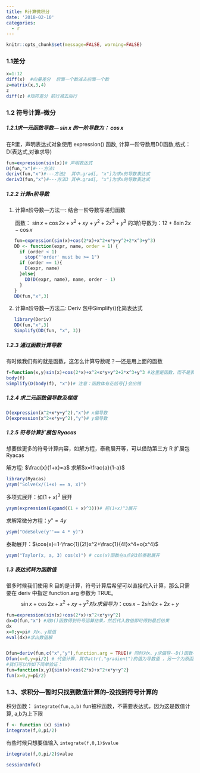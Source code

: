 ```yaml
---
title: R计算微积分
date: '2018-02-10'
categories:
  - r
---
```




```r
knitr::opts_chunk$set(message=FALSE, warning=FALSE)
```


### 1.1差分

```r
x=1:12
diff(x)  #向量差分  后面一个数减去前面一个数
z=matrix(x,3,4)
z
diff(z) #矩阵差分 前行减去后行
```

### 1.2 符号计算--微分

##### 1.2.1求一元函数导数--- 		$\sin{x}$  的一阶导数为： $\cos{x}$

 在R里，声明表达式对象使用 expression() 函数, 计算一阶导数用D()函数,格式：D(表达式,对谁求导)

```r
fun=expression(sin(x))# 声明表达式
D(fun,"x")#---方法1
deriv(fun,"x")#---方法2  其中.grad[, "x"]为求x的导数表达式
deriv3(fun,"x")#---方法3 其中.grad[, "x"]为求x的导数表达式
```

##### 1.2.2 计算n阶导数

1. 计算n阶导数---方法一:	结合一阶导数写递归函数

   函数： $\sin{x}+\cos{2x}+x^2+xy+y^2+2x^3+y^3$  的3阶导数为：$12 + 8\sin{2x} -\cos{x}$

```r
   fun=expression(sin(x)+cos(2*x)+x^2+x*y+y^2+2*x^3+y^3)
   DD <- function(expr, name, order = 1) {
     if (order < 1)
       stop("'order' must be >= 1")
     if (order == 1){
       D(expr, name)
     }else{
       DD(D(expr, name), name, order - 1)
     }
   }
   DD(fun,"x",3)
```

2. 计算n阶导数---方法二:	Deriv 包中Simplify()化简表达式

```r
   library(Deriv)
   DD(fun,"x",3)
   Simplify(DD(fun, "x", 3))
```

##### 1.2.3 通过函数计算导数

有时候我们有的就是函数，这怎么计算导数呢？---还是用上面的函数

```r
f=function(x,y)sin(x)+cos(2*x)+x^2+x*y+y^2+2*x^3+y^3 #这里是函数，而不是表达式
body(f)
Simplify(D(body(f), "x"))# 注意：函数体有花括号{}会出错
```

##### 1.2.4 求二元函数偏导数及梯度 

```r
D(expression(x^2+x*y+y^2),"x")# x偏导数
D(expression(x^2+x*y+y^2),"y")# y偏导数
```

##### 1.2.5 符号计算扩展包 Ryacas

想要做更多的符号计算内容，如解方程，泰勒展开等，可以借助第三方 R 扩展包 Ryacas 

解方程: $\frac{x}{1+x}=a$   求解$x=\frac{a}{1-a}$  

```r
library(Ryacas)
ysym("Solve(x/(1+x) == a, x)") 
```

多项式展开：如$(1+x)^3$ 展开

```r
ysym(expression(Expand((1 + x)^3)))# 把(1+x)^3展开
```

求解常微分方程：$y''=4y$ 

```r
ysym("OdeSolve(y''== 4 * y)")
```

泰勒展开：$\cos{x}=1-\frac{1}{2!}x^2+\frac{1}{4!}x^4+o(x^4)$

```r
ysym("Taylor(x, a, 3) cos(x)") # cos(x)函数在a点的3阶泰勒展开
```

##### 1.3 表达式转为函数值

很多时候我们使用 R 目的是计算，符号计算后希望可以直接代入计算，那么只需要在 deriv 中指定 function.arg 参数为 TRUE。
$$
\sin{x}+\cos{2x}+x^2+xy+y^2对x求偏导为：\cos{x}-2sin{2x}+2x+y
$$

```r
fun=expression(sin(x)+cos(2*x)+x^2+x*y+y^2)
dx=D(fun,"x") #用D()函数得到符号运算结果，然后代入数值即可得到最后结果
dx
x=0;y=pi# 对x、y赋值
eval(dx)#求出数值解


Dfun=deriv(fun,c("x","y"),function.arg = TRUE)# 同时对x、y求偏导--D()函数不可以同时求偏导
Dfun(x=0,y=pi/2) # 代值计算，其中attr(,"gradient")的值为导数值 ，另一个为原函数在该处的函数值
#我们可以作如下简单验证：
fun=function(x,y){sin(x)+cos(2*x)+x^2+x*y+y^2}
fun(x=0,y=pi/2)
```

### 1.3、求积分---暂时只找到数值计算的--没找到符号计算的

积分函数： `integrate(fun,a,b)`  fun被积函数，不需要表达式，因为这是数值计算, a,b为上下限

```r
f <- function (x) sin(x)
integrate(f,0,pi/2)
```

有些时候只想要值输入	` integrate(f,0,1)$value`

```r
integrate(f,0,pi/2)$value
```

```r
sessionInfo()
```

